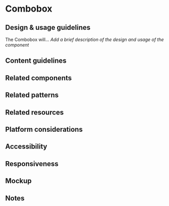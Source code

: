 
# Combobox

<Meta title="Components/Combobox/Combobox/Docs" />

## Design & usage guidelines

The Combobox will... _Add a brief description of the design and usage of the
component_

<!--
  What is the design purpose of this component? How do its responsibilities
  relate to other components? What should this component not be used for?
  Try to describe this component not in terms of what it looks like or what
  elements make it up, but what function it performs or how it enables a user
  to perform tasks (e.g. “Buttons allow users to initiate, complete, and reverse
  actions.” vs “Buttons are rectangular elements that have a green background and white text”).
-->

## Content guidelines

<!--
  What type of content does this component present (documents, text, images, other components)?
  What is the recommended, or expected, amount of content? What is the components’ behaviour when
  the provided content diverges from what is expected (image aspect ratio, amount of text, video
  vs audio, filesize)? Are there any important references to the [Product Vocabulary](https://atlantis.getjobber.com/guides/product-vocabulary)
  that should be made regarding this component? What happens when content is unavailable or unreliable
  (poor connection, empty states, flaky GPS data?)
-->

## Related components

<!--
  What are some related components in Atlantis?
-->

## Related patterns

<!--
  Is there a pattern related to this component?
-->

## Related resources

<!--
  Is there any related resource (internal or external) to this component?
-->

## Platform considerations

<!--
  Mostly for mobile components. Is there something that applies only for Android/iOS or
  is browser-specific?
-->

## Accessibility

<!--
  Describe the accessibility concerns for the component. How does it handle touch vs cursor vs
  keyboard events? Should it capture input? What should a screen reader see when it's focuse?
-->

## Responsiveness

<!--
  How should the component behave on an iPhone 8? An iPad? A 1920x1080 monitor? How does the
  component appear when the component itself is less than 375px wide? Less than 640px wide?
  Less than 1200px wide? Greater than 1200px? Does it change when the device DPI is higher
  or lower?
-->

## Mockup

<Figma collapsable />

<!--
  Insert a Figma mockup from the [Design System Contribution template](https://www.figma.com/file/3BXCXXD9glMtj8RAHjXiQC/Design-System-Contribution-TEMPLATE?node-id=26%3A2)
  that conveys the visual design of the component, with variants and state accounted for.
  Consider progressive enhancement; might this rely on newer browser features that aren’t
  widely supported yet?
-->

## Notes

<!--
  What decisions worth remembering have gone into this component? Did we consider any potentially valuable
  functionality that we’re not implementing right now for scope purposes? Are there any design decisions
  that might need explaining beyond the usage guidelines? This will help consumers understand this component
  more fully.
-->
